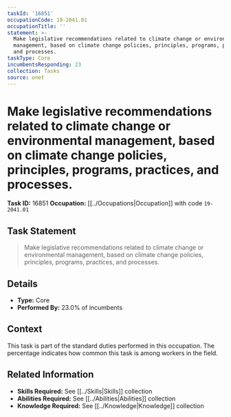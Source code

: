 ```yaml
---
taskId: '16851'
occupationCode: 19-2041.01
occupationTitle: ''
statement: >-
  Make legislative recommendations related to climate change or environmental
  management, based on climate change policies, principles, programs, practices,
  and processes.
taskType: Core
incumbentsResponding: 23
collection: Tasks
source: onet
---
```

# Make legislative recommendations related to climate change or environmental management, based on climate change policies, principles, programs, practices, and processes.

**Task ID:** 16851
**Occupation:** [[../Occupations|Occupation]] with code `19-2041.01`

## Task Statement

> Make legislative recommendations related to climate change or environmental management, based on climate change policies, principles, programs, practices, and processes.

## Details

- **Type:** Core
- **Performed By:** 23.0% of incumbents

## Context

This task is part of the standard duties performed in this occupation. The percentage indicates how common this task is among workers in the field.

## Related Information

- **Skills Required:** See [[../Skills|Skills]] collection
- **Abilities Required:** See [[../Abilities|Abilities]] collection
- **Knowledge Required:** See [[../Knowledge|Knowledge]] collection
